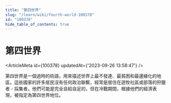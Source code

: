 ```yaml
---
title: "第四世界"
slug: "/learn/wiki/fourth-world-100378"
id: "100378"
hide_table_of_contents: true
---
```



# 第四世界

<ArticleMeta id={100378} updatedAt={'2023-09-26 13:58:47'} />
<div className='border-solid border-b border-t-0 my-4 border-[var(--ifm-color-gray-300)]' />

第四世界是一個過時的術語，用來描述世界上最不發達、最貧困和最邊緣化的地區。這些國家的許多居民沒有任何政治聯繫，經常是居住在遊牧社區或部落的狩獵者 - 採集者。他們可能是完全自給自足的，但在冷戰期間，根據他們的經濟表現，被指定為第四世界地位。
